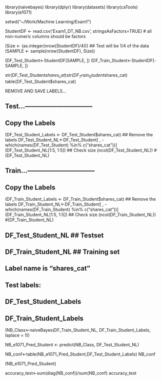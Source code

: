 library(naivebayes)
library(dplyr)
library(datasets)
library(caTools)
library(e1071)



setwd("~/Work/Machine Learning/Exam1")

StudentDF <- read.csv('Exam1_DT_NB.csv', stringsAsFactors=TRUE) # all non-numeric columns should be factors




(Size <- (as.integer(nrow(StudentDF)/4)))  ## Test will be 1/4 of the data
(SAMPLE <- sample(nrow(StudentDF), Size))

(DF_Test_Student<-StudentDF[SAMPLE, ])
(DF_Train_Student<-StudentDF[-SAMPLE, ])


str(DF_Test_Student$shares_cat)  
str(DF_Train_Student$shares_cat)  
table(DF_Test_Student$shares_cat)


##################################### REMOVE AND SAVE LABELS...

## Test...--------------------------------
## Copy the Labels
(DF_Test_Student_Labels <- DF_Test_Student$shares_cat)
## Remove the labels
DF_Test_Student_NL<-DF_Test_Student[ , -which(names(DF_Test_Student) %in% c("shares_cat"))]
(DF_Test_Student_NL[1:5, 1:5])
## Check size
(ncol(DF_Test_Student_NL))
#(DF_Test_Student_NL)


## Train...--------------------------------
## Copy the Labels
(DF_Train_Student_Labels <- DF_Train_Student$shares_cat)
## Remove the labels
DF_Train_Student_NL<-DF_Train_Student[ , -which(names(DF_Train_Student) %in% c("shares_cat"))]
(DF_Train_Student_NL[1:5, 1:5])
## Check size
(ncol(DF_Train_Student_NL))
#(DF_Train_Student_NL)


## DF_Test_Student_NL  ## Testset
## DF_Train_Student_NL  ## Training set
## Label name is "shares_cat"
## Test labels:
## DF_Test_Student_Labels
## DF_Train_Student_Labels


(NB_Class<-naiveBayes(DF_Train_Student_NL, DF_Train_Student_Labels, laplace = 1))

NB_e1071_Pred_Student <- predict(NB_Class, DF_Test_Student_NL)

NB_conf<-table(NB_e1071_Pred_Student,DF_Test_Student_Labels)
NB_conf

(NB_e1071_Pred_Student)

accuracy_test<-sum(diag(NB_conf))/sum(NB_conf)
accuracy_test